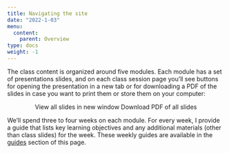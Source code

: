 ```yaml
---
title: Navigating the site
date: "2022-1-03"
menu:
  content:
    parent: Overview
type: docs
weight: -1
---
```


The class content is organized around five modules. Each module has a set of presentations slides, and on each class session page you'll see buttons for opening the presentation in a new tab or for downloading a PDF of the slides in case you want to print them or store them on your computer:

<p style="text-align:center;"><span class="btn btn-primary btn-lg"><i class="fas fa-external-link-alt"></i> View all slides in new window</span> <span class="btn btn-primary btn-lg"><i class="far fa-file-pdf"></i> Download PDF of all slides</span></p>

We'll spend three to four weeks on each module. For every week, I provide a guide that lists key learning objectives and any additional materials (other than class slides) for the week. These weekly guides are available in the [guides](/content/guide1/) section of this page.

